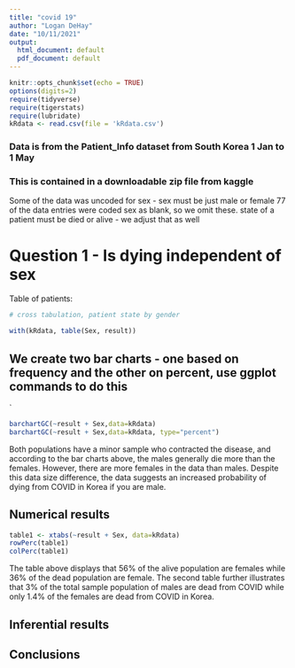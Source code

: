 ```yaml
---
title: "covid 19"
author: "Logan DeHay"
date: "10/11/2021"
output:
  html_document: default
  pdf_document: default
---
```


```r
knitr::opts_chunk$set(echo = TRUE)
options(digits=2)
require(tidyverse)
require(tigerstats)
require(lubridate)
kRdata <- read.csv(file = 'kRdata.csv')
```
### Data is from the Patient_Info dataset from South Korea 1 Jan to 1 May 
### This is contained in a downloadable zip file from kaggle

Some of the data was uncoded for sex - sex must be just male or female
77 of the data entries were coded sex  as blank, so we omit these.
state of a patient must be died or alive - we adjust that as well   
  
# Question 1 - Is dying independent of sex




Table of patients:
```r

# cross tabulation, patient state by gender

with(kRdata, table(Sex, result))

```

## We create two bar charts - one based on frequency and the other on percent, use ggplot commands to do this

`
```r
barchartGC(~result + Sex,data=kRdata)
barchartGC(~result + Sex,data=kRdata, type="percent")

```
  
Both populations have a minor sample who contracted the disease, and according to the bar charts above, the males generally die more than the females. However, there are more females in the data than males. Despite this data size difference, the data suggests an increased probability of dying from COVID in Korea if you are male.
  



  
## Numerical results
```r
table1 <- xtabs(~result + Sex, data=kRdata)
rowPerc(table1)
colPerc(table1)
```
  
The table above displays that 56% of the alive population are females while 36% of the dead population are female. The second table further illustrates that 3% of the total sample population of males are dead from COVID while only 1.4% of the females are dead from COVID in Korea.
  
## Inferential results 




## Conclusions


